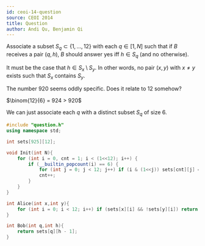 ```yaml
---
id: ceoi-14-question
source: CEOI 2014
title: Question
author: Andi Qu, Benjamin Qi
---
```


<!-- We essentially want to construct a $920 \times 920$ matrix $M$ such that:

- All elements of $M$ are positive integers no greater than 12.
- Given $x$ and $M_{i, j}$ with $i \neq j$ and either $x = i$ or $x = j$, it's possible to determine whether $x = i$.
 -->

<Spoiler title="Hint 1">

Associate a subset $S_q\subset \{1,\ldots,12\}$ with each $q\in [1,N]$ such that if $B$ receives a pair $(q,h)$, $B$ should answer yes iff $h\in S_q$ (and no otherwise).

</Spoiler>

<Spoiler title="Hint 2">

It must be the case that $h\in S_x \setminus S_y$. In other words, no pair $(x,y)$ with $x\neq y$ exists such that $S_x$ contains $S_y$.

</Spoiler>

<Spoiler title="Hint 3">

The number 920 seems oddly specific. Does it relate to 12 somehow?

</Spoiler>

<Spoiler title="Hint 4">

$\binom{12}{6} = 924 > 920$

</Spoiler>

<Spoiler title="Solution">

We can just associate each $q$ with a distinct subset $S_q$ of size 6.

```cpp
#include "question.h"
using namespace std;

int sets[925][12];

void Init(int N){
    for (int i = 0, cnt = 1; i < (1<<12); i++) {
		if (__builtin_popcount(i) == 6) {
			for (int j = 0; j < 12; j++) if (i & (1<<j)) sets[cnt][j] = 1; else sets[cnt][j] = 0;
			cnt++;
		}
	}
}

int Alice(int x,int y){
    for (int i = 0; i < 12; i++) if (sets[x][i] && !sets[y][i]) return i + 1;
}

int Bob(int q,int h){
    return sets[q][h - 1];
}
```

</Spoiler>
